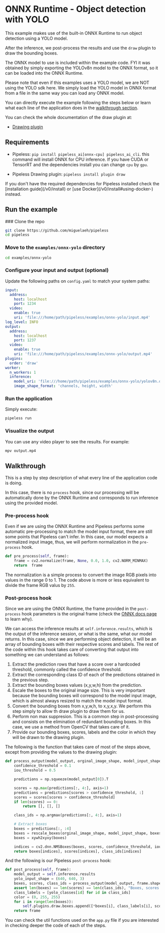 # ONNX Runtime - Object detection with YOLO


This example makes use of the built-in ONNX Runtime to run object detection using a YOLO model.

After the inference, we post-process the results and use the `draw` plugin to draw the bounding boxes.

The ONNX model to use is included within the example code. FYI it was obtained by simply exporting the YOLOv8n model to the ONNX format, so it can be loaded into the ONNX Runtime.

<Callout>
Please note that even if this examples uses a YOLO model, we are NOT using the YOLO sdk here. We simply load the YOLO model in ONNX format from a file in the same way you can load any ONNX model.
</Callout>

You can directly execute the example following the steps below or learn what each line of the application does in the [walkthrough section](#walkthrough).

You can check the whole documentation of the draw plugin at:

* [Drawing plugin](https://pipeless.ai/docs/v0/plugins/draw)

## Requirements

* Pipeless: `pip install pipeless_ai[onnx-cpu] pipeless_ai_cli`. this command will install ONNX for CPU inference. If you have CUDA or TensorRT and the dependencies install you can change `cpu` by `gpu`.

* Pipeless Drawing plugin: `pipeless install plugin draw`

<Callout>
    If you don't have the required dependencies for Pipeless installed check the [installation guide](/v0/install) or [use Docker](/v0/install#using-docker-) instead.
</Callout>

## Run the example

<Steps>
### Clone the repo

```bash copy
git clone https://github.com/miguelaeh/pipeless
cd pipeless
```

### Move to the `examples/onnx-yolo` directory

``` bash copy
cd examples/onnx-yolo
```

### Configure your input and output (optional)

Update the following paths on `config.yaml` to match your system paths:

```yaml {7,15,21} filename="config.yaml"
input:
  address:
    host: localhost
    port: 1234
  video:
    enable: true
    uri: 'file:///home/path/pipeless/examples/onnx-yolo/input.mp4'
log_level: INFO
output:
  address:
    host: localhost
    port: 1237
  video:
    enable: true
    uri: 'file:///home/path/pipeless/examples/onnx-yolo/output.mp4'
plugins:
  order: 'draw'
worker:
  n_workers: 1
  inference:
    model_uri: 'file:///home/path/pipeless/examples/onnx-yolo/yolov8n.onnx'
    image_shape_format: 'channels, height, width'
```

### Run the application

Simply execute:

```bash copy
pipeless run
```

### Visualize the output

You can use any video player to see the results. For example:

```bash copy
mpv output.mp4
```

</Steps>


## Walkthrough

This is a step by step description of what every line of the application code is doing.

In this case, there is no `process` hook, since our processing will be automatically done by the ONNX Runtime and corresponds to run inference using the provided model.

### Pre-process hook

Even if we are using the ONNX Runtime and Pipeless performs some automatic pre-processing to match the model input format, there are still some points that Pipeless can't infer.
In this case, our model expects a normalized input image, thus, we will perform normalization in the `pre-process` hook.

```python copy
def pre_process(self, frame):
    frame = cv2.normalize(frame, None, 0.0, 1.0, cv2.NORM_MINMAX)
    return  frame
```

The normalization is a simple process to convert the image RGB pixels into values in the range 0 to 1. The code above is more or less equivalent to divide the frame RGB valus by `255`.

### Post-process hook

Since we are using the ONNX Runtime, the frame provided in the `post-process` hook parameters is the original frame (check the [ONNX docs page](/v0/inference) to learn why).

We can access the inference results at `self.inference.results`, which is the output of the inference session, or what is the same, what our model returns.
In this case, since we are performing object detection, it will be an array of bounding boxes with their respective scores and labels. The rest of the code within this hook takes care of converting that output into something we can understand as follows:

1. Extract the prediction rows that have a score over a hardcoded threshold, commonly called the confidence threshold.
1. Extract the corresponding class ID of each of the predictions obtained in the previous step.
1. Extract the bounding boxes values (x,y,w,h) from the prediction.
1. Escale the boxes to the original image size. This is very important because the bounding boxes will correspond to the model input image, which is almost always resized to match the model input format.
1. Convert the bounding boxes from x,y,w,h, to x,y,x,y. We perform this step simply to allow th draw plugin to draw them for us.
1. Perform non max suppresion. This is a common step in post-processing and consists on the elimination of redundant bounding boxes. In this case, we use a method from OpenCV that takes care of it.
1. Provide our bounding boxes, scores, labels and the color in which they will be drawn to the drawing plugin.

The following is the function that takes care of most of the steps above, except from providing the values to the drawing plugin:

```python copy
def process_output(model_output, orginal_image_shape, model_input_shape):
    confidence_threshold = 0.1
    iou_threshold = 0.5

    predictions = np.squeeze(model_output[0]).T

    scores = np.max(predictions[:, 4:], axis=1)
    predictions = predictions[scores > confidence_threshold, :]
    scores = scores[scores > confidence_threshold]
    if len(scores) == 0:
        return [], [], []

    class_ids = np.argmax(predictions[:, 4:], axis=1)

    # Extract boxes
    boxes = predictions[:, :4]
    boxes = rescale_boxes(orginal_image_shape, model_input_shape, boxes)
    boxes = xywh2xyxy(boxes)

    indices = cv2.dnn.NMSBoxes(boxes, scores, confidence_threshold, iou_threshold)
    return boxes[indices], scores[indices], class_ids[indices]
```

And the following is our Pipeless `post-process` hook:

```python copy
def post_process(self, frame):
    model_output = self.inference.results
    yolo_input_shape = (640, 640, 3)
    boxes, scores, class_ids = process_output(model_output, frame.shape, yolo_input_shape)
    assert len(boxes) == len(scores) == len(class_ids), "Boxes, scores and class_ids must have the same length"
    class_labels = [yolo_classes[id] for id in class_ids]
    color = (0, 255, 255)
    for i in range(len(boxes)):
        self.plugins.draw.boxes.append([*boxes[i], class_labels[i], scores[i], color])
    return frame
```

You can check the util functions used on the `app.py` file if you are interested in checking deeper the code of each of the steps.
